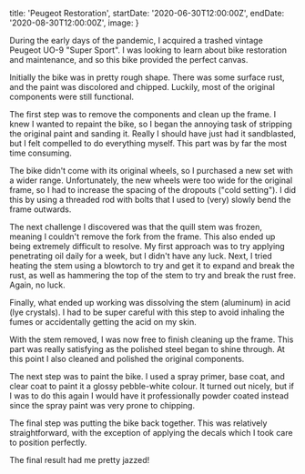 
  title: 'Peugeot Restoration',
  startDate: '2020-06-30T12:00:00Z',
  endDate: '2020-08-30T12:00:00Z',
  image: <PostImage blur src={Cover} alt="Peugeot Restoration" />
}

During the early days of the pandemic, I acquired a trashed vintage Peugeot UO-9
"Super Sport". I was looking to learn about bike restoration and maintenance,
and so this bike provided the perfect canvas.

Initially the bike was in pretty rough shape. There was some surface rust, and
the paint was discolored and chipped. Luckily, most of the original components
were still functional.

<InlineImage src={Before} alt="Peugeot Before" caption="The bike before restoration." />

The first step was to remove the components and clean up the frame. I knew I
wanted to repaint the bike, so I began the annoying task of stripping the
original paint and sanding it. Really I should have just had it sandblasted, but
I felt compelled to do everything myself. This part was by far the most
time consuming.

<InlineImage src={Sanding} alt="Peugeot Sanding" caption="Removing the original paint." />

The bike didn't come with its original wheels, so I purchased a new set with a
wider range. Unfortunately, the new wheels were too wide for the original frame,
so I had to increase the spacing of the dropouts ("cold setting"). I did this by
using a threaded rod with bolts that I used to (very) slowly bend the frame
outwards.

<InlineImage src={Wheels} alt="Peugeot Wheels" caption="Making room for the new wheels." />

The next challenge I discovered was that the quill stem was frozen, meaning I
couldn't remove the fork from the frame. This also ended up being extremely
difficult to resolve. My first approach was to try applying penetrating oil
daily for a week, but I didn't have any luck. Next, I tried heating the stem
using a blowtorch to try and get it to expand and break the rust, as well as
hammering the top of the stem to try and break the rust free. Again, no luck.

Finally, what ended up working was dissolving the stem (aluminum) in acid (lye
crystals). I had to be super careful with this step to avoid inhaling the fumes
or accidentally getting the acid on my skin.

<InlineImage src={Acid} alt="Peugeot Acid" caption="Dissolving the stem in acid." />

With the stem removed, I was now free to finish cleaning up the frame. This part
was really satisfying as the polished steel began to shine through. At this
point I also cleaned and polished the original components.

<InlineImage src={Polish} alt="Peugeot Polish" caption="Polishing the frame." />

The next step was to paint the bike. I used a spray primer, base coat, and clear
coat to paint it a glossy pebble-white colour. It turned out nicely, but if I
was to do this again I would have it professionally powder coated instead since
the spray paint was very prone to chipping.

<InlineImage src={Paint} alt="Peugeot Paint" caption="Painting the bike." />

The final step was putting the bike back together. This was relatively
straightforward, with the exception of applying the decals which I took care to
position perfectly.

The final result had me pretty jazzed!

<InlineImage src={After1} alt="Peugeot After" />
<InlineImage src={After2} alt="Peugeot After" />
<InlineImage src={After3} alt="Peugeot After" />
<InlineImage src={After4} alt="Peugeot After" />